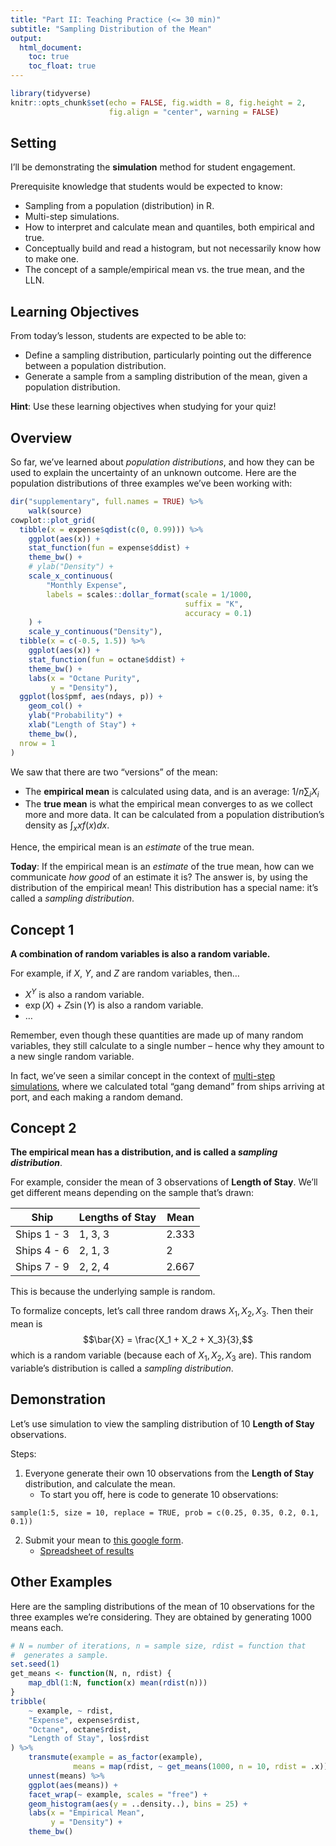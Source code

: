 ```yaml
---
title: "Part II: Teaching Practice (<= 30 min)"
subtitle: "Sampling Distribution of the Mean"
output: 
  html_document:
    toc: true
    toc_float: true
---
```


```r
library(tidyverse)
knitr::opts_chunk$set(echo = FALSE, fig.width = 8, fig.height = 2, 
					  fig.align = "center", warning = FALSE)
```

## Setting

I'll be demonstrating the __simulation__ method for student engagement.

Prerequisite knowledge that students would be expected to know:

- Sampling from a population (distribution) in R.
- Multi-step simulations.
- How to interpret and calculate mean and quantiles, both empirical and true.
- Conceptually build and read a histogram, but not necessarily know how to make one.
- The concept of a sample/empirical mean vs. the true mean, and the LLN.

## Learning Objectives

From today's lesson, students are expected to be able to:

- Define a sampling distribution, particularly pointing out the difference between a population distribution.
- Generate a sample from a sampling distribution of the mean, given a population distribution.

**Hint**: Use these learning objectives when studying for your quiz!

## Overview

So far, we've learned about *population distributions*, and how they can be used to explain the uncertainty of an unknown outcome. Here are the population distributions of three examples we've been working with:

```r
dir("supplementary", full.names = TRUE) %>% 
	walk(source)
cowplot::plot_grid(
  tibble(x = expense$qdist(c(0, 0.99))) %>%
    ggplot(aes(x)) +
    stat_function(fun = expense$ddist) +
    theme_bw() +
    # ylab("Density") +
  	scale_x_continuous(
  		"Monthly Expense", 
  		labels = scales::dollar_format(scale = 1/1000, 
  									   suffix = "K", 
  									   accuracy = 0.1)
  	) +
  	scale_y_continuous("Density"),
  tibble(x = c(-0.5, 1.5)) %>% 
    ggplot(aes(x)) +
    stat_function(fun = octane$ddist) +
    theme_bw() +
    labs(x = "Octane Purity",
         y = "Density"),
  ggplot(los$pmf, aes(ndays, p)) + 
  	geom_col() +
  	ylab("Probability") +
  	xlab("Length of Stay") +
  	theme_bw(),
  nrow = 1
)
```

We saw that there are two "versions" of the mean:

- The __empirical mean__ is calculated using data, and is an average: $1/n \sum_i X_i$
- The __true mean__ is what the empirical mean converges to as we collect more and more data. It can be calculated from a population distribution's density as $\int_x x f(x) dx.$

Hence, the empirical mean is an _estimate_ of the true mean.

__Today__: If the empirical mean is an _estimate_ of the true mean, how can we communicate _how good_ of an estimate it is? The answer is, by using the distribution of the empirical mean! This distribution has a special name: it's called a _sampling distribution_. 

## Concept 1

**A combination of random variables is also a random variable.**

For example, if $X$, $Y$, and $Z$ are random variables, then...

- $X^Y$ is also a random variable.
- $\exp(X) + Z\sin(Y)$ is also a random variable.
- ...

Remember, even though these quantities are made up of many random variables, they still calculate to a single number -- hence why they amount to a new single random variable.

In fact, we've seen a similar concept in the context of [multi-step simulations](https://ubc-mds.github.io/DSCI_551_stat-prob-dsci/lectures/simulation.html#multi-step-simulations-10-min), where we calculated total "gang demand" from ships arriving at port, and each making a random demand.

## Concept 2

**The empirical mean has a distribution, and is called a _sampling distribution_**.

For example, consider the mean of 3 observations of **Length of Stay**. We'll get different means depending on the sample that's drawn:

| Ship | Lengths of Stay | Mean |
|------|-----------------|------|
| Ships 1 - 3 | 1, 3, 3 | 2.333 |
| Ships 4 - 6 | 2, 1, 3 | 2 |
| Ships 7 - 9 | 2, 2, 4 | 2.667 |

This is because the underlying sample is random.

To formalize concepts, let's call three random draws $X_1, X_2, X_3$. Then their mean is
$$\bar{X} = \frac{X_1 + X_2 + X_3}{3},$$ 
which is a random variable (because each of $X_1, X_2, X_3$ are). This random variable's distribution is called a _sampling distribution_.

## Demonstration

Let's use simulation to view the sampling distribution of 10 **Length of Stay** observations.

Steps:

1. Everyone generate their own 10 observations from the **Length of Stay** distribution, and calculate the mean.
	- To start you off, here is code to generate 10 observations:

```
sample(1:5, size = 10, replace = TRUE, prob = c(0.25, 0.35, 0.2, 0.1, 0.1))
```

2. Submit your mean to [this google form](https://docs.google.com/forms/d/e/1FAIpQLSdnQXaFOjKM_Wzsf0O9tMSSjIpXA0Nk34JTUjqtaFP5hy9N0Q/viewform?usp=sf_link).
	- [Spreadsheet of results](https://docs.google.com/spreadsheets/d/1mKuprd-g-IrPekcVuVSkax0_4Kty0NznjFnvAETN32Y/edit#gid=1852227229)


## Other Examples

Here are the sampling distributions of the mean of 10 observations for the three examples we're considering. They are obtained by generating 1000 means each.

```r
# N = number of iterations, n = sample size, rdist = function that
#  generates a sample.
set.seed(1)
get_means <- function(N, n, rdist) {
	map_dbl(1:N, function(x) mean(rdist(n)))
}
tribble(
	~ example, ~ rdist,
	"Expense", expense$rdist,
	"Octane", octane$rdist,
	"Length of Stay", los$rdist
) %>% 
	transmute(example = as_factor(example),
			  means = map(rdist, ~ get_means(1000, n = 10, rdist = .x))) %>% 
	unnest(means) %>% 
	ggplot(aes(means)) +
	facet_wrap(~ example, scales = "free") +
	geom_histogram(aes(y = ..density..), bins = 25) +
	labs(x = "Empirical Mean",
		 y = "Density") +
	theme_bw()
```
